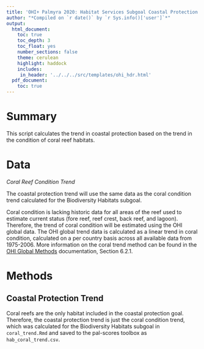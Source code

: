 ```yaml
---
title: 'OHI+ Palmyra 2020: Habitat Services Subgoal Coastal Protection Trend'
author: "*Compiled on `r date()` by `r Sys.info()['user']`*"
output: 
  html_document:
    toc: true
    toc_depth: 3 
    toc_float: yes
    number_sections: false
    theme: cerulean
    highlight: haddock
    includes: 
     in_header: '../../../src/templates/ohi_hdr.html' 
  pdf_document:
    toc: true
---
```


# Summary 

This script calculates the trend in coastal protection based on the trend in the condition of coral reef habitats.        

# Data 

*Coral Reef Condition Trend*   

The coastal protection trend will use the same data as the coral condition trend calculated for the Biodiversity Habitats subgoal. 

Coral condition is lacking historic data for all areas of the reef used to estimate current status (fore reef, reef crest, back reef, and lagoon). Therefore, the trend of coral condition will be estimated using the OHI global data. The OHI global trend data is calculated as a linear trend in coral condition, calculated on a per country basis across all available data from 1975-2006. More information on the coral trend method can be found in the [OHI Global Methods](https://raw.githack.com/OHI-Science/ohi-global/published/documents/methods/Supplement.html#62_biodiversity) documentation, Section 6.2.1. 

# Methods 

## Coastal Protection Trend 

Coral reefs are the only habitat included in the coastal protection goal. Therefore, the coastal protection trend is just the coral condition trend, which was calculated for the Biodiversity Habitats subgoal in `coral_trend.Rmd` and saved to the pal-scores toolbox as `hab_coral_trend.csv`.    


